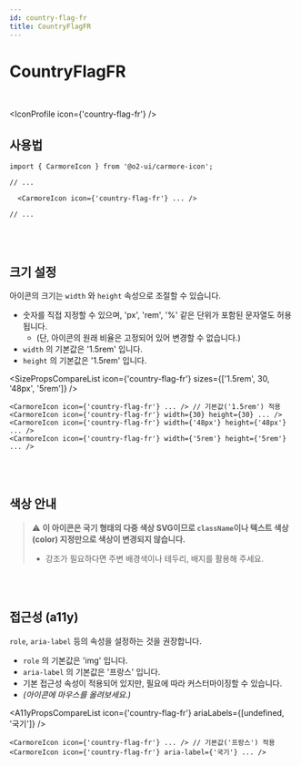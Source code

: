 ```yaml
---
id: country-flag-fr
title: CountryFlagFR
---
```




# CountryFlagFR

<br />

<IconProfile icon={'country-flag-fr'} />

## 사용법

```tsx
import { CarmoreIcon } from '@o2-ui/carmore-icon';

// ...

  <CarmoreIcon icon={'country-flag-fr'} ... />

// ...
```

<br />
<br />

## 크기 설정

아이콘의 크기는 `width` 와 `height` 속성으로 조절할 수 있습니다.

- 숫자를 직접 지정할 수 있으며, 'px', 'rem', '%' 같은 단위가 포함된 문자열도 허용됩니다.
  - (단, 아이콘의 원래 비율은 고정되어 있어 변경할 수 없습니다.)
- `width` 의 기본값은 '1.5rem' 입니다.
- `height` 의 기본값은 '1.5rem' 입니다.

<SizePropsCompareList icon={'country-flag-fr'} sizes={['1.5rem', 30, '48px', '5rem']} />

```tsx
<CarmoreIcon icon={'country-flag-fr'} ... /> // 기본값('1.5rem') 적용
<CarmoreIcon icon={'country-flag-fr'} width={30} height={30} ... />
<CarmoreIcon icon={'country-flag-fr'} width={'48px'} height={'48px'} ... />
<CarmoreIcon icon={'country-flag-fr'} width={'5rem'} height={'5rem'} ... />
```

<br />
<br />

## 색상 안내

> ⚠️ <b>이 아이콘은 국기 형태의 다중 색상 SVG이므로 `className`이나 텍스트 색상(color) 지정만으로 색상이 변경되지 않습니다. </b>
>
> - 강조가 필요하다면 주변 배경색이나 테두리, 배지를 활용해 주세요.

<br />
<br />

## 접근성 (a11y)

`role`, `aria-label` 등의 속성을 설정하는 것을 권장합니다.

- `role` 의 기본값은 'img' 입니다.
- `aria-label` 의 기본값은 '프랑스' 입니다.
- 기본 접근성 속성이 적용되어 있지만, 필요에 따라 커스터마이징할 수 있습니다.
- _(아이콘에 마우스를 올려보세요.)_

<A11yPropsCompareList icon={'country-flag-fr'} ariaLabels={[undefined, '국기']} />

```tsx
<CarmoreIcon icon={'country-flag-fr'} ... /> // 기본값('프랑스') 적용
<CarmoreIcon icon={'country-flag-fr'} aria-label={'국기'} ... />
```
